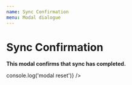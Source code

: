 ```yaml
---
name: Sync Confirmation
menu: Modal dialogue
---
```



# Sync Confirmation

<Props of={SyncConfirmationModalDialogue} />

**This modal confirms that sync has completed.**

<Playground>
  <SyncConfirmationModalDialogue
    resetSyncModal={() => console.log('modal reset')}
  />
</Playground>
